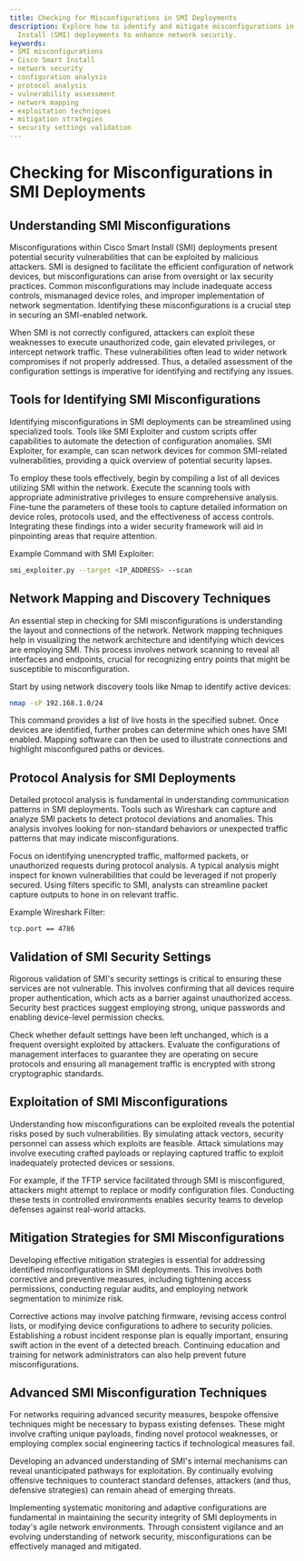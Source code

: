 ```yaml
---
title: Checking for Misconfigurations in SMI Deployments
description: Explore how to identify and mitigate misconfigurations in Cisco Smart
  Install (SMI) deployments to enhance network security.
keywords:
- SMI misconfigurations
- Cisco Smart Install
- network security
- configuration analysis
- protocol analysis
- vulnerability assessment
- network mapping
- exploitation techniques
- mitigation strategies
- security settings validation
---
```


# Checking for Misconfigurations in SMI Deployments

## Understanding SMI Misconfigurations

Misconfigurations within Cisco Smart Install (SMI) deployments present potential security vulnerabilities that can be exploited by malicious attackers. SMI is designed to facilitate the efficient configuration of network devices, but misconfigurations can arise from oversight or lax security practices. Common misconfigurations may include inadequate access controls, mismanaged device roles, and improper implementation of network segmentation. Identifying these misconfigurations is a crucial step in securing an SMI-enabled network.

When SMI is not correctly configured, attackers can exploit these weaknesses to execute unauthorized code, gain elevated privileges, or intercept network traffic. These vulnerabilities often lead to wider network compromises if not properly addressed. Thus, a detailed assessment of the configuration settings is imperative for identifying and rectifying any issues.

## Tools for Identifying SMI Misconfigurations

Identifying misconfigurations in SMI deployments can be streamlined using specialized tools. Tools like SMI Exploiter and custom scripts offer capabilities to automate the detection of configuration anomalies. SMI Exploiter, for example, can scan network devices for common SMI-related vulnerabilities, providing a quick overview of potential security lapses.

To employ these tools effectively, begin by compiling a list of all devices utilizing SMI within the network. Execute the scanning tools with appropriate administrative privileges to ensure comprehensive analysis. Fine-tune the parameters of these tools to capture detailed information on device roles, protocols used, and the effectiveness of access controls. Integrating these findings into a wider security framework will aid in pinpointing areas that require attention.

Example Command with SMI Exploiter:
```bash
smi_exploiter.py --target <IP_ADDRESS> --scan
```

## Network Mapping and Discovery Techniques

An essential step in checking for SMI misconfigurations is understanding the layout and connections of the network. Network mapping techniques help in visualizing the network architecture and identifying which devices are employing SMI. This process involves network scanning to reveal all interfaces and endpoints, crucial for recognizing entry points that might be susceptible to misconfiguration.

Start by using network discovery tools like Nmap to identify active devices:
```bash
nmap -sP 192.168.1.0/24
```
This command provides a list of live hosts in the specified subnet. Once devices are identified, further probes can determine which ones have SMI enabled. Mapping software can then be used to illustrate connections and highlight misconfigured paths or devices.

## Protocol Analysis for SMI Deployments

Detailed protocol analysis is fundamental in understanding communication patterns in SMI deployments. Tools such as Wireshark can capture and analyze SMI packets to detect protocol deviations and anomalies. This analysis involves looking for non-standard behaviors or unexpected traffic patterns that may indicate misconfigurations.

Focus on identifying unencrypted traffic, malformed packets, or unauthorized requests during protocol analysis. A typical analysis might inspect for known vulnerabilities that could be leveraged if not properly secured. Using filters specific to SMI, analysts can streamline packet capture outputs to hone in on relevant traffic.

Example Wireshark Filter:
```
tcp.port == 4786
```

## Validation of SMI Security Settings

Rigorous validation of SMI's security settings is critical to ensuring these services are not vulnerable. This involves confirming that all devices require proper authentication, which acts as a barrier against unauthorized access. Security best practices suggest employing strong, unique passwords and enabling device-level permission checks.

Check whether default settings have been left unchanged, which is a frequent oversight exploited by attackers. Evaluate the configurations of management interfaces to guarantee they are operating on secure protocols and ensuring all management traffic is encrypted with strong cryptographic standards.

## Exploitation of SMI Misconfigurations

Understanding how misconfigurations can be exploited reveals the potential risks posed by such vulnerabilities. By simulating attack vectors, security personnel can assess which exploits are feasible. Attack simulations may involve executing crafted payloads or replaying captured traffic to exploit inadequately protected devices or sessions.

For example, if the TFTP service facilitated through SMI is misconfigured, attackers might attempt to replace or modify configuration files. Conducting these tests in controlled environments enables security teams to develop defenses against real-world attacks.

## Mitigation Strategies for SMI Misconfigurations

Developing effective mitigation strategies is essential for addressing identified misconfigurations in SMI deployments. This involves both corrective and preventive measures, including tightening access permissions, conducting regular audits, and employing network segmentation to minimize risk.

Corrective actions may involve patching firmware, revising access control lists, or modifying device configurations to adhere to security policies. Establishing a robust incident response plan is equally important, ensuring swift action in the event of a detected breach. Continuing education and training for network administrators can also help prevent future misconfigurations.

## Advanced SMI Misconfiguration Techniques

For networks requiring advanced security measures, bespoke offensive techniques might be necessary to bypass existing defenses. These might involve crafting unique payloads, finding novel protocol weaknesses, or employing complex social engineering tactics if technological measures fail.

Developing an advanced understanding of SMI's internal mechanisms can reveal unanticipated pathways for exploitation. By continually evolving offensive techniques to counteract standard defenses, attackers (and thus, defensive strategies) can remain ahead of emerging threats.

Implementing systematic monitoring and adaptive configurations are fundamental in maintaining the security integrity of SMI deployments in today's agile network environments. Through consistent vigilance and an evolving understanding of network security, misconfigurations can be effectively managed and mitigated.